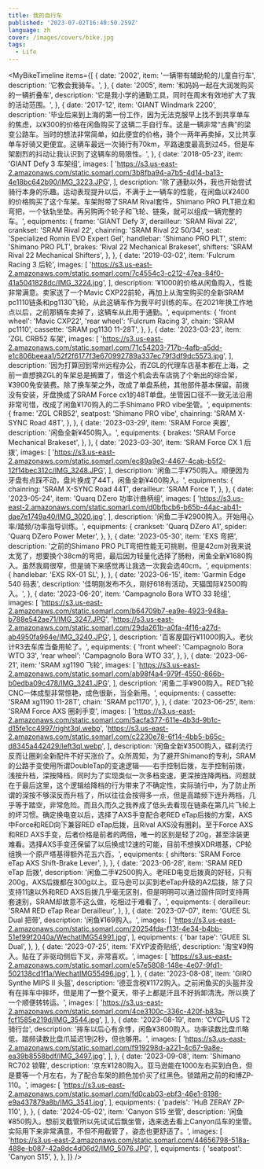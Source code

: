 ```yaml
---
title: 我的自行车
published: '2023-07-02T16:40:50.259Z'
language: zh
cover: /images/covers/bike.jpg
tags:
  - Life
---
```


<TableLayoutAuto />

<MyBikeTimeline items={[
    {
        date: '2002',
        item: '一辆带有辅助轮的儿童自行车',
        description: '它教会我骑车。',
    },
    {
        date: '2005',
        item: '和妈妈一起在大润发购买的一辆折叠车',
        description: '它是我小学的通勤工具，同时在周末有效地扩大了我的活动范围。',
    },
    {
        date: '2017-12',
        item: 'GIANT Windmark 2200',
        description: '毕业后来到上海的第一份工作，因为无法克服早上找不到共享单车的焦虑，以¥300的价格在闲鱼购买了这辆二手自行车。这是一辆非常“古典”的梁变公路车。当时的想法非常简单，如此便宜的价格，骑个一两年再卖掉，又比共享单车好骑又更便宜。这辆车最远一次骑行有70km，平路速度最高到过45，但是车架剧烈的抖动让我认识到了这辆车的局限性。',
    },
    {
        date: '2018-05-23',
        item: 'GIANT Defy 3 车架组',
        images: [
            'https://s3.us-east-2.amazonaws.com/static.somarl.com/3b8fba94-a7b5-4d14-ba13-4e18bc642b90/IMG_3223.JPG',
        ],
        description: '除了通勤以外，我也开始尝试骑行本身的乐趣。运动表现提升以后，不满于上一辆车的性能，在闲鱼以¥2400的价格购买了这个车架。车架附带了SRAM Rival套件，Shimano PRO PLT把立和弯把，一个钛轨坐垫。再另购两个轮子和飞轮、链条，就可以组成一辆完整的车。',
        equipments: {
            frame: 'GIANT Defy 3',
            derailleur: 'SRAM Rival 22',
            crankset: 'SRAM Rival 22',
            chainring: 'SRAM Rival 22 50/34',
            seat: 'Specialized Romin EVO Expert Gel',
            handlebar: 'Shimano PRO PLT',
            stem: 'Shimano PRO PLT',
            brakes: 'Rival 22 Mechanical Brakeset',
            shifters: 'SRAM Rival 22 Mechanical Shifters',
        },
    },
    {
        date: '2019-03-02',
        item: 'Fulcrum Racing 3 后轮',
        images: [
            'https://s3.us-east-2.amazonaws.com/static.somarl.com/7c4554c3-c212-47ea-84f0-41a5041828dc/IMG_3224.jpg',
        ],
        description: '¥1000的价格从闲鱼购入，性能非常满意。卖家送了一个Mavic CXP22前轮，再加上从淘宝购买的全新SRAM pc1110链条和pg1130飞轮，从此这辆车作为我平时训练的车。在2021年换工作地点以后，之前那辆车卖掉了，这辆车从此用于通勤。',
        equipments: {
            'front wheel': 'Mavic CXP22',
            'rear wheel': 'Fulcrum Racing 3',
            chain: 'SRAM pc1110',
            cassette: 'SRAM pg1130 11-28T',
        },
    },
    {
        date: '2023-03-23',
        item: 'ZGL CRB52 车架',
        images: [
            'https://s3.us-east-2.amazonaws.com/static.somarl.com/71c54203-717b-4afb-a5dd-e1c806beeaa1/52f2f6177f3e670992789a337ec79f3df9dc5573.jpg',
        ],
        description: '因为打算回到常州远程办公，而ZGL的代理车店基本都在上海，之前一直想换ZGL的车架总是搁置了，借这个机会去车店挑了个新出的综合架，¥3900免安装费。除了换车架之外，改成了单盘系统，其他部件基本保留。前拨没有安装，牙盘换成了SRAM Force cx1的48T单盘。坐管因口径不一致无法沿用非常可惜，改成了闲鱼¥170购入的二手Shimano PRO vibe坐管。',
        equipments: {
            frame: 'ZGL CRB52',
            seatpost: 'Shimano PRO vibe',
            chainring: 'SRAM X-SYNC Road 48T',
        },
    },
    {
        date: '2023-03-29',
        item: 'SRAM Force 夹器',
        description: '闲鱼全新¥450购入。',
        equipments: {
            brakes: 'SRAM Force Mechanical Brakeset',
        },
    },
    {
        date: '2023-03-30',
        item: 'SRAM Force CX 1 后拨',
        images: [
            'https://s3.us-east-2.amazonaws.com/static.somarl.com/ec89a9e3-4467-4cab-b5f2-12f14bec312c/IMG_3248.JPG',
        ],
        description: '闲鱼二手¥750购入。顺便因为牙盘有点踩不动，盘片换成了44T，闲鱼全新¥400购入。',
        equipments: {
            chainring: 'SRAM X-SYNC Road 44T',
            derailleur: 'SRAM Force 1',
        },
    },
    {
        date: '2023-05-24',
        item: 'Quarq DZero 功率计曲柄组',
        images: [
            'https://s3.us-east-2.amazonaws.com/static.somarl.com/d0bfbcb6-b65b-44ac-ab41-dae7e1749a40/IMG_3020.jpg',
        ],
        description: '闲鱼二手¥2900购入。开始用心率/踏频/功率指导训练。',
        equipments: {
            crankset: 'Quarq DZero A1',
            spider: 'Quarq DZero Power Meter',
        },
    },
    {
        date: '2023-05-30',
        item: 'EXS 弯把',
        description: '之前的Shimano PRO PLT弯把性能无可挑剔，但是42cm对我来说太宽了，想要换个38cm的弯把，最后因为轻量化选择了肠粉，闲鱼全新¥1680购入。虽然我肩很窄，但是骑下来感觉再让我选一次我会选40cm。',
        equipments: {
            handlebar: 'EXS RX-01 SL',
        },
    },
    {
        date: '2023-06-15',
        item: 'Garmin Edge 540 码表',
        description: '佳明刚发布不久，刚好618有活动，天猫国际¥2500购入。',
    },
    {
        date: '2023-06-20',
        item: 'Campagnolo Bora WTO 33 轮组',
        images: [
            'https://s3.us-east-2.amazonaws.com/static.somarl.com/b64709b7-ea9e-4923-948a-b788e542ae71/IMG_3247.JPG',
            'https://s3.us-east-2.amazonaws.com/static.somarl.com/29da261b-a0fa-4f16-a27d-ab4950fa964e/IMG_3240.JPG',
        ],
        description: '百客屋国行¥11000购入。老伙计R3去车库当备用轮了。',
        equipments: {
            'front wheel': 'Campagnolo Bora WTO 33',
            'rear wheel': 'Campagnolo Bora WTO 33',
        },
    },
    {
        date: '2023-06-21',
        item: 'SRAM xg1190 飞轮',
        images: [
            'https://s3.us-east-2.amazonaws.com/static.somarl.com/ab98f4a4-979f-4550-866b-b0edba09c478/IMG_3241.JPG',
        ],
        description: '闲鱼二手¥900购入。RED飞轮CNC一体成型非常惊艳，成色很新，当全新用。',
        equipments: {
            cassette: 'SRAM xg1190 11-28T',
            chain: 'SRAM pc1170',
        },
    },
    {
        date: '2023-06-25',
        item: 'SRAM Force AXS 圈刹手变',
        images: [
            'https://s3.us-east-2.amazonaws.com/static.somarl.com/5acfa377-611e-4b3d-9b1c-d15fe1cc4997/right3ql.webp',
            'https://s3.us-east-2.amazonaws.com/static.somarl.com/c2230e78-6f14-4bb5-b65c-d8345a442429/left3ql.webp',
        ],
        description: '闲鱼全新¥3500购入，碟刹流行反而让圈刹全新配件不好买涨价了。众所周知，为了避开Shimano的专利，SRAM的公路手变使用所谓DoubleTap的变速逻辑——右手控制后拨，左手控制前拨，浅按升档，深按降档，同时为了实现类似一次多档变速，更深按连降两档。问题就在于最后这里，这个逻辑给降档的行为带来了不确定性，实际骑行中，为了防止所谓的深按不够深反而升档了，所以往往会按得多一点，但是高踏频下连升两档，几乎等于踏空，非常危险。而且久而久之我养成了低头去看现在链条在第几片飞轮上的坏习惯。确定换电变以后，选择了AXS手变配合老RED eTap后拨的方案，AXS中Force和RED向下兼容RED eTap后拨，且Rival AXS没有圈刹。至于Force AXS和RED AXS手变，后者价格是前者的两倍，唯一的区别是轻了20g，甚至涂装更难看。选择AXS手变还保留了以后换成12速的可能，目前不想换XDR塔基，CP轮组换一个原产塔基得额外花五六百。',
        equipments: {
            shifters: 'SRAM Force eTap AXS Shift-Brake Lever',
        },
    },
    {
        date: '2023-06-28',
        item: 'SRAM RED eTap 后拨',
        description: '闲鱼二手¥2500购入。老RED电变后拨真的好轻，只有200g，AXS后拨都在300g以上。亚马逊可以买到老eTap升级的A2后拨，除了只支持11速以外和RED AXS后拨几乎毫无区别，但是明明可以通过固件同时支持两套速别，SRAM却故意不这么做，吃相过于难看了。',
        equipments: {
            derailleur: 'SRAM RED eTap Rear Derailleur',
        },
    },
    {
        date: '2023-07-07',
        item: 'GUEE SL Dual 把带',
        description: '闲鱼¥169购入。',
        images: [
            'https://s3.us-east-2.amazonaws.com/static.somarl.com/20254fda-f13f-4e34-b4bb-51ef99f2040a/WechatIMG54991.jpg',
        ],
        equipments: {
            'bar tape': 'GUEE SL Dual',
        },
    },
    {
        date: '2023-07-25',
        item: 'FXYP波奇贴纸',
        description: '淘宝¥9购入。贴在了非驱动侧后下叉，非常喜欢。',
        images: [
            'https://s3.us-east-2.amazonaws.com/static.somarl.com/e57e5808-148e-4e07-9fd1-502138cd1f1a/WechatIMG55496.jpg',
        ],
    },
    {
        date: '2023-08-08',
        item: 'GIRO Synthe MIPS II 头盔',
        description: '德亚含税¥1172购入。之前闲鱼买的头盔并没有在摔车中摔坏，但是用了一整个夏天，带子上都是汗且不好拆卸清洗，所以换了一个顺便转转运。',
        images: [
            'https://s3.us-east-2.amazonaws.com/static.somarl.com/4ce3100c-336c-420f-b83a-fcf1585e219d/IMG_3544.jpg',
        ],
    },
    {
        date: '2023-08-19',
        item: 'CYCPLUS T2 骑行台',
        description: '摔车以后心有余悸，闲鱼¥3800购入。功率读数比盘爪略低，踏频读数比盘爪延迟1到2秒，但也够用。',
        images: [
            'https://s3.us-east-2.amazonaws.com/static.somarl.com/f919298d-a221-4c67-9a8e-ea39b8558bdf/IMG_3497.jpg',
        ],
    },
    {
        date: '2023-09-08',
        item: 'Shimano RC702 锁鞋',
        description: '京东¥1280购入。亚马逊能在1000左右买到白色，但是要等一个月左右，为了配合车架的颜色加价买了红黑色。锁踏用之前的和博ZP-110。',
        images: [
            'https://s3.us-east-2.amazonaws.com/static.somarl.com/fd0cab03-ebf3-46e1-8198-e9a437879a8b/IMG_3541.jpg',
        ],
        equipments: {
            'padels': 'HuB ZERAY ZP-110',
        },
    },
    {
        date: '2024-05-02',
        item: 'Canyon S15 坐管',
        description: '闲鱼¥850购入。想前叉截管所以先试试后飘坐管，选来选去看上Canyon瓜车的坐管。实际用下来非常满意，不但不用截管了，姿态也更舒适了。',
        images: [
            'https://s3.us-east-2.amazonaws.com/static.somarl.com/44656798-518a-488e-b087-42a8dc4d06d2/IMG_5076.JPG',
        ],
        equipments: {
            'seatpost': 'Canyon S15',
        },
    },
]} />
